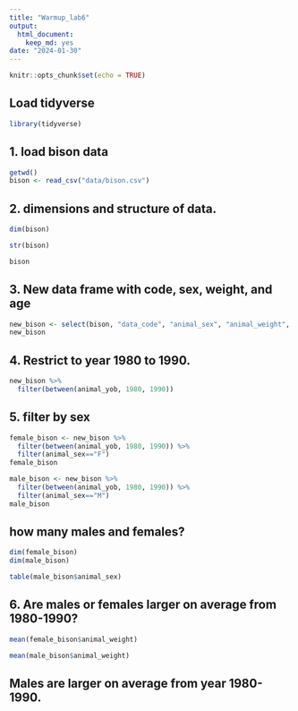 ```yaml
---
title: "Warmup_lab6"
output: 
  html_document: 
    keep_md: yes
date: "2024-01-30"
---
```


```r
knitr::opts_chunk$set(echo = TRUE)
```

## Load tidyverse
```r
library(tidyverse)
```
## 1. load bison data
```r
getwd()
bison <- read_csv("data/bison.csv")
```
## 2. dimensions and structure of data.
```r
dim(bison)
```

```r
str(bison)
```

```r
bison
```
## 3. New data frame with code, sex, weight, and age
```r
new_bison <- select(bison, "data_code", "animal_sex", "animal_weight", "animal_yob")
new_bison
```
## 4. Restrict to year 1980 to 1990. 
```r
new_bison %>% 
  filter(between(animal_yob, 1980, 1990))
```
## 5. filter by sex
```r
female_bison <- new_bison %>% 
  filter(between(animal_yob, 1980, 1990)) %>% 
  filter(animal_sex=="F")
female_bison
```


```r
male_bison <- new_bison %>% 
  filter(between(animal_yob, 1980, 1990)) %>% 
  filter(animal_sex=="M")
male_bison
```

## how many males and females?
```r
dim(female_bison)
dim(male_bison)

table(male_bison$animal_sex)
```

## 6. Are males or females larger on average from 1980-1990?
```r
mean(female_bison$animal_weight)
```

```r
mean(male_bison$animal_weight)
```

## Males are larger on average from year 1980-1990. 
